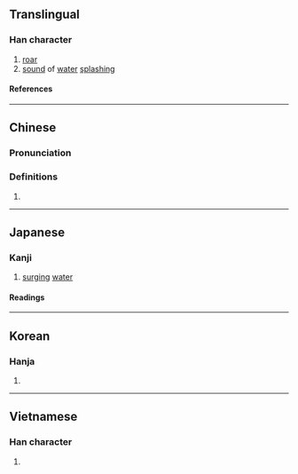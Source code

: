 {{also|洴}}
{{character info/new}}
==Translingual==

===Han character===
{{Han char|rn=85|rad=水|as=05|sn=8|four=30247|canj=EMFJ|ids=⿰氵平}}

# [[roar]]
# [[sound]] of [[water]] [[splash]]ing

====References====
{{Han ref|kx=0616.190|dkj=17296|dj=1011.020|hdz=31583.030|uh=6CD9}}

----

==Chinese==
{{zh-forms}}

===Pronunciation===
{{zh-pron
|m=píng
|c=paang1,ping4
|mc=y
|oc=y
|ma=
|cat=n
}}

===Definitions===
{{zh-hanzi}}

# {{rfdef|zh}}

----

==Japanese==

===Kanji===
{{ja-kanji|grade=|rs=水05}}

# [[surging]] [[water]]

====Readings====
{{ja-readings
|goon=ひょう, びょう
|kanon=へい, ほう
}}

----

==Korean==

===Hanja===
{{ko-hanja|평}}

# {{rfdef|ko|sort=水05}}

----

==Vietnamese==

===Han character===
{{vi-readings|rs=水05|reading=bềnh}}

# {{rfdef|vi|sort=水05}}